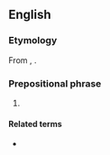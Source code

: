 ==English==

===Etymology===
From {{inh|en|enm|for the luf of God}}, {{m|enm|for þe love of god|lit=for the love of God}}.

===Prepositional phrase===
{{en-PP}}

# {{n-g|An expression of [[exasperation]].}}
#: {{ux|en|'''For the love of God''', take that out of the microwave before it blows up!}}
#: {{syn|en|for Pete's sake|for crying out loud|for God's sake|sakes}}

====Related terms====
* {{l|en|for the love of}}